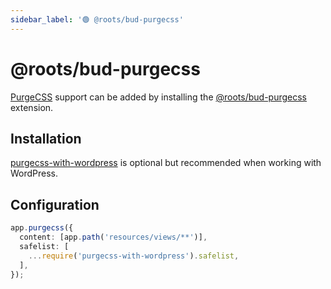 ```yaml
---
sidebar_label: '🟢 @roots/bud-purgecss'
---
```



# @roots/bud-purgecss

[PurgeCSS](https://purgecss.com/) support can be added by installing the [@roots/bud-purgecss](/extensions/bud-purgecss) extension.

## Installation

[purgecss-with-wordpress](https://purgecss.com/guides/wordpress.html) is optional but recommended when working with WordPress.

<Install packages="@roots/bud-purgecss purgecss-with-wordpress" />

## Configuration

```ts title="bud.config.js"
app.purgecss({
  content: [app.path('resources/views/**')],
  safelist: [
    ...require('purgecss-with-wordpress').safelist,
  ],
});

```

